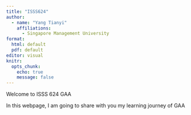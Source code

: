 ```yaml
---
title: "ISSS624"
author: 
  - name: "Yang Tianyi"
    affiliations:
      - Singapore Management University
format: 
  html: default
  pdf: default
editor: visual
knitr: 
  opts_chunk: 
    echo: true
    message: false
---
```


Welcome to ISSS 624 GAA

In this webpage, I am going to share with you my learning journey of GAA
